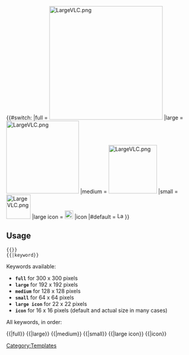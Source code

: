 <!--
-->{{#switch:{{{1}}}<!--
  -->|full       = [[File:LargeVLC.png|300px]]<!--
  -->|large      = [[File:LargeVLC.png|192px]]<!--
  -->|medium     = [[File:LargeVLC.png|128px]]<!--
  -->|small      = [[File:LargeVLC.png|64px]]<!--
  -->|large icon = [[File:LargeVLC.png|22px]]<!--
  -->|icon<!--
  -->|#default   = [[File:LargeVLC.png|16px]]<!--
-->}}<noinclude>
== Usage ==
 {{{{PAGENAME}}<nowiki>}}</nowiki>
 {{{{PAGENAME}}<nowiki>|keyword}}</nowiki>
Keywords available:
* '''<code>full</code>''' for 300 x 300 pixels
* '''<code>large</code>''' for 192 x 192 pixels
* '''<code>medium</code>''' for 128 x 128 pixels
* '''<code>small</code>''' for 64 x 64 pixels
* '''<code>large icon</code>''' for 22 x 22 pixels
* '''<code>icon</code>''' for 16 x 16 pixels (default and actual size in many cases)

All keywords, in order:

{{{{PAGENAME}}|full}}
{{{{PAGENAME}}|large}}
{{{{PAGENAME}}|medium}}
{{{{PAGENAME}}|small}}
{{{{PAGENAME}}|large icon}}
{{{{PAGENAME}}|icon}}
[[Category:Templates]]
</noinclude>